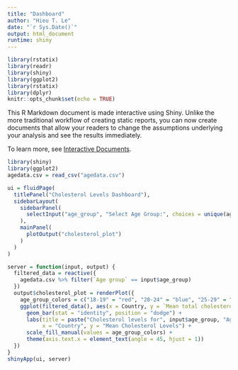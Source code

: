 ```yaml
---
title: "Dashboard"
author: "Hieu T. Le"
date: "`r Sys.Date()`"
output: html_document
runtime: shiny
---
```


```r
library(rstatix)
library(readr)
library(shiny)
library(ggplot2)
library(rstatix)
library(dplyr)
knitr::opts_chunk$set(echo = TRUE)
```

This R Markdown document is made interactive using Shiny. Unlike the more traditional workflow of creating static reports, you can now create documents that allow your readers to change the assumptions underlying your analysis and see the results immediately. 

To learn more, see [Interactive Documents](http://rmarkdown.rstudio.com/authoring_shiny.html).

```r
library(shiny)
library(ggplot2)
agedata.csv = read_csv("agedata.csv")

ui = fluidPage(
  titlePanel("Cholesterol Levels Dashboard"),
  sidebarLayout(
    sidebarPanel(
      selectInput("age_group", "Select Age Group:", choices = unique(agedata.csv$`Age group`))
    ),
    mainPanel(
      plotOutput("cholesterol_plot")
    )
  )
)

server = function(input, output) {
  filtered_data = reactive({
    agedata.csv %>% filter(`Age group` == input$age_group)
  })
  output$cholesterol_plot = renderPlot({
    age_group_colors = c("18-19" = "red", "20-24" = "blue", "25-29" = "green", "30-34" = "orange", "35-39" = "purple", "40-44" = "brown", "45-49" = "black", "50-54" = "navy", "55-59" = "gray", "60-64" = "white", "65-69" = "violet", "70-74" = "gold", "75-79" = "yellow", "80-84" = "")
    ggplot(filtered_data(), aes(x = Country, y = `Mean total cholesterol (mmol/L)`, fill = `Age group`)) +
      geom_bar(stat = "identity", position = "dodge") +
      labs(title = paste("Cholesterol levels for", input$age_group, "Age group"),
           x = "Country", y = "Mean Cholesterol Levels") +
      scale_fill_manual(values = age_group_colors) +
      theme(axis.text.x = element_text(angle = 45, hjust = 1))
  })
}
shinyApp(ui, server)

```




